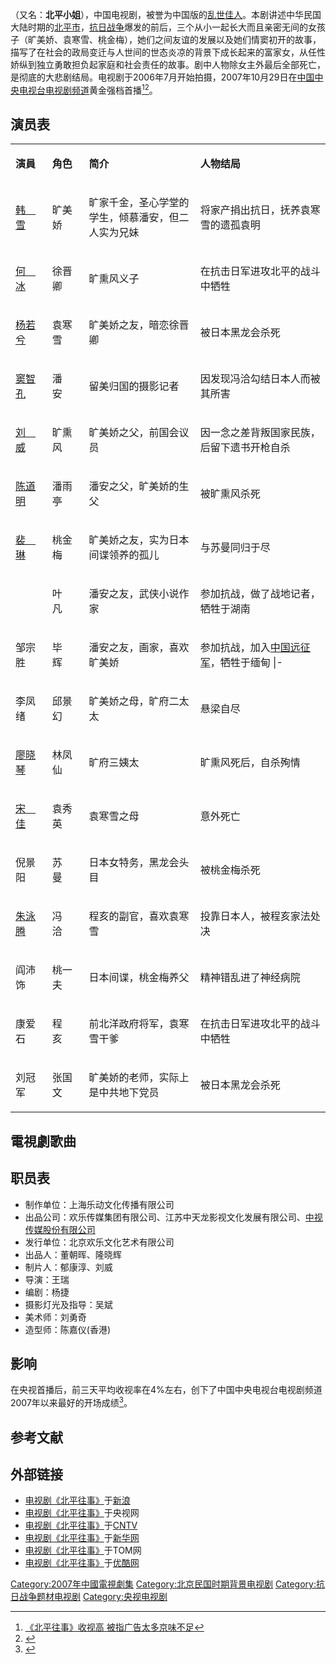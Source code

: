 {{影集資訊
| 名稱 = 北平往事
| 別名 =北平小姐
| 英文名稱 = ''A Love Before Gone With Wind''
| 圖片 = Bei ping wang shi.jpg
| 圖說 = 
| 分類 = 历史、情感
| 原創者 = 
| 編劇 = 杨捷
| 導演 = 王瑞
| 演出 = [[韩雪|韩雪]]、[[何冰|何冰]]、[[杨若兮|杨若兮]]<br>[[窦智孔|窦智孔]]、[[陈道明|陈道明]] 
| 配音 = 
| 旁白 = 
| 主題曲 = 大雁归
| 作曲 = 文雅
| 作詞 = 缪森
| 演唱 = 韩雪
| 片尾曲 = 送别
| 作曲2 = 李叔同
| 作詞2 = 李叔同
| 演唱2 = 李叔同
| 國家 = {{CHN}}
| 語言 = [[普通话|普通话]]
| 字幕 = 中文
| 季數 = 
| 集數 = 30集
| 每集列表 = 
| 製片人 = 郁康淳、刘威
| 執行製片 =
| 制作公司 =上海乐动文化传播有限公司
| 拍攝地 = 
| 攝像 = 
| 每集長 = 45分钟
| 頻道 = 
| 電視網 = [[中国中央电视台电视剧频道|CCTV-8]]
| 播出國家 = {{CHN}}
| 視頻制式 = 
| 音頻制式 = 
| 開始 = 2007年10月29日
| 結束 = 
| 先於 = 
| 後於 = 
| 相關劇集 = 
| 官方網站 = 
| imdb_id = 
| tv_com_id = 
}}
{{engname|《北平往事》|'''A Love Before Gone With Wind'''}}（又名：'''北平小姐'''），中国电视剧，被誉为中国版的[[乱世佳人|乱世佳人]]。本剧讲述中华民国大陆时期的[[北平市|北平市]]，[[抗日战争|抗日战争]]爆发的前后，三个从小一起长大而且亲密无间的女孩子（旷美娇、袁寒雪、桃金梅），她们之间友谊的发展以及她们情窦初开的故事，描写了在社会的政局变迁与人世间的世态炎凉的背景下成长起来的富家女，从任性娇纵到独立勇敢担负起家庭和社会责任的故事。剧中人物除女主外最后全部死亡，是彻底的大悲剧结局。电视剧于2006年7月开始拍摄，2007年10月29日在[[中国中央电视台电视剧频道|中国中央电视台电视剧频道]]黄金强档首播<ref>[http://ent.cn.yahoo.com/07-11-/356/29if0.html 《北平往事》收视高 被指广告太多京味不足]{{dead link|date=2017年11月 |bot=InternetArchiveBot |fix-attempted=yes }}</ref><ref>{{Cite web |url=http://www.qnsb.com/fzepaper/site1/qnsb/html/2007-10/28/content_134835.htm |title=陈道明甘当绿叶韩雪杨若兮裴琳变身“乱世佳人” |accessdate=2010-04-25 |archive-date=2015-06-08 |archive-url=https://web.archive.org/web/20150608160110/http://www.qnsb.com/fzepaper/site1/qnsb/html/2007-10/28/content_134835.htm |dead-url=yes }}</ref>。

== 演员表 ==
{|class="wikitable" width=60% 
|- style="background:#C6C9FF" align=center
|width=50px|'''演員'''||width=50px|'''角色'''||width=250px|'''简介'''||width=300px|'''人物结局'''
|-
|[[韩雪|韩　雪]]||旷美娇||旷家千金，圣心学堂的学生，倾慕潘安，但二人实为兄妹||将家产捐出抗日，抚养袁寒雪的遗孤袁明
|-
|[[何冰|何　冰]]||徐晋卿||旷熏风义子||在抗击日军进攻北平的战斗中牺牲
|-
|[[杨若兮|杨若兮]]||袁寒雪||旷美娇之友，暗恋徐晋卿||被日本黑龙会杀死
|-
|[[窦智孔|窦智孔]]||潘　安||留美归国的摄影记者||因发现冯洽勾结日本人而被其所害
|-
|[[刘威|刘　威]]||旷熏风||旷美娇之父，前国会议员||因一念之差背叛国家民族，后留下遗书开枪自杀
|-
|[[陈道明|陈道明]]||潘雨亭||潘安之父，旷美娇的生父||被旷熏风杀死
|-
|[[蔡裴琳|裴　琳]]||桃金梅||旷美娇之友，实为日本间谍领养的孤儿||与苏曼同归于尽
|-
|  ||叶　凡||潘安之友，武侠小说作家||参加抗战，做了战地记者，牺牲于湖南
|-
|邹宗胜||毕　辉||潘安之友，画家，喜欢旷美娇||参加抗战，加入[[中国远征军|中国远征军]]，牺牲于缅甸
|-　
|赵　静||邱景如||旷府大太太||为求赎罪而遁入空门
|-
|李凤绪||邱景幻||旷美娇之母，旷府二太太||悬梁自尽
|-
|[[廖晓琴|廖晓琴]]||林凤仙||旷府三姨太||旷熏风死后，自杀殉情
|-
|[[宋佳_(1962年)|宋　佳]]||袁秀英||袁寒雪之母||意外死亡
|-
|倪景阳||苏　曼||日本女特务，黑龙会头目||被桃金梅杀死
|-
|[[朱泳腾|朱泳腾]]||冯　洽||程亥的副官，喜欢袁寒雪||投靠日本人，被程亥家法处决
|-
|阎沛饰||桃一夫||日本间谍，桃金梅养父||精神错乱进了神经病院
|-
|康爱石||程　亥||前北洋政府将军，袁寒雪干爹||在抗击日军进攻北平的战斗中牺牲
|-
|刘冠军||张国文||旷美娇的老师，实际上是中共地下党员||被日本黑龙会杀死
|}

==電視劇歌曲==
{{Tracklist
| total_length = 

| extra_column = 演唱者
| title1 = 《大雁归》
| note1 = 主题曲
| music1 = 文雅
| lyrics1 = 缪森
| arranger1 =
| producer1 = 
| extra1   = [[韩雪|韩雪]]

| title2  = 《送别》
| note2 = 片尾曲
| music2 = 李叔同
| lyrics2 = 李叔同
| arranger2 =
| producer2 = 
| extra2   = [[李叔同|李叔同]]
}}

== 职员表 ==
* 制作单位：上海乐动文化传播有限公司
* 出品公司：欢乐传媒集团有限公司、江苏中天龙影视文化发展有限公司、[[中视传媒股份有限公司|中视传媒股份有限公司]]
* 发行单位：北京欢乐文化艺术有限公司
* 出品人：董朝晖、隆晓辉
* 制片人：郁康淳、刘威
* 导演：王瑞
* 编剧：杨捷
* 摄影灯光及指导：吴斌
* 美术师：刘勇奇
* 造型师：陈嘉仪(香港)

== 影响 ==
在央视首播后，前三天平均收视率在4%左右，创下了中国中央电视台电视剧频道2007年以来最好的开场成绩<ref>{{Cite web |url=http://www.cctv.com/teleplay/special/C19661/20071108/101937.shtml |title=《北平往事》央视热播 前三天收视率得头彩 |accessdate=2010-06-23 |archive-date=2009-12-29 |archive-url=https://web.archive.org/web/20091229220644/http://www.cctv.com/teleplay/special/C19661/20071108/101937.shtml |dead-url=no }}</ref>。

== 参考文献 ==
{{reflist}}

== 外部链接 ==
* [http://ent.sina.com.cn/f/bpxj/ 电视剧《北平往事》]{{Wayback|url=http://ent.sina.com.cn/f/bpxj/ |date=20120316122318 }}于[[新浪|新浪]]
* [http://www.cctv.com/teleplay/special/C19661/01/index.shtml 电视剧《北平往事》]{{Wayback|url=http://www.cctv.com/teleplay/special/C19661/01/index.shtml |date=20120317213003 }}于央视网
* [https://web.archive.org/web/20160304134622/http://dianshiju.cntv.cn/revolution/beipingwangshi/videopage/ 电视剧《北平往事》]于[[CNTV|CNTV]]
* [http://news.xinhuanet.com/ent/2007-08/16/content_6543104.htm 电视剧《北平往事》]{{Wayback|url=http://news.xinhuanet.com/ent/2007-08/16/content_6543104.htm |date=20120104052819 }}于[[新华网|新华网]]
* [https://web.archive.org/web/20090305000250/http://ent.tom.com/tv/juji/beipingwangshi.html 电视剧《北平往事》]于TOM网
* [http://www.youku.com/show_page/id_zcbfdcd00962411de83b1.html 电视剧《北平往事》]{{Wayback|url=http://www.youku.com/show_page/id_zcbfdcd00962411de83b1.html |date=20120617173714 }}于[[优酷网|优酷网]]

{{2007年中國大陸古裝/民初電視劇|nocat}}
{{韩雪}}
{{DEFAULTSORT:B北}}
[[Category:2007年中國電視劇集|Category:2007年中國電視劇集]]
[[Category:北京民国时期背景电视剧|Category:北京民国时期背景电视剧]]
[[Category:抗日战争题材电视剧|Category:抗日战争题材电视剧]]
[[Category:央视电视剧|Category:央视电视剧]]